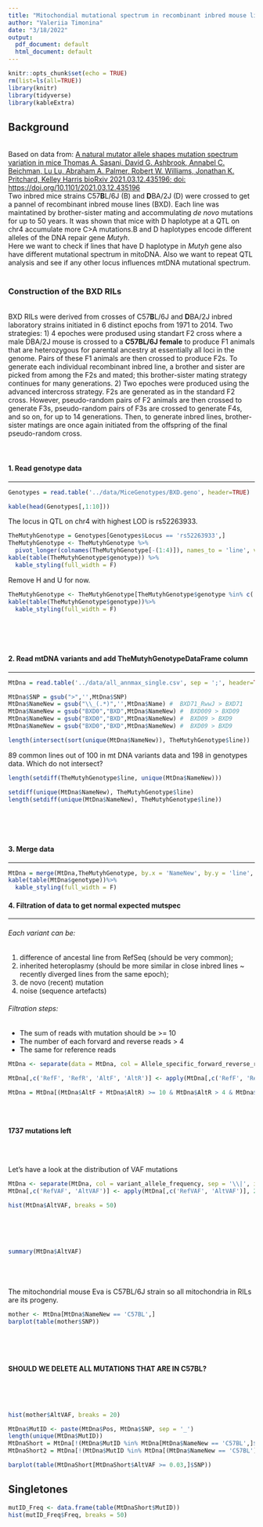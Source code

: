 ```yaml
---
title: "Mitochondial mutational spectrum in recombinant inbred mouse lines"
author: "Valeriia Timonina"
date: "3/18/2022"
output:
  pdf_document: default
  html_document: default
---
```


```r
knitr::opts_chunk$set(echo = TRUE)
rm(list=ls(all=TRUE))
library(knitr)
library(tidyverse)
library(kableExtra)
```

## Background
<br>
Based on data from: [A natural mutator allele shapes mutation spectrum variation in mice
Thomas A. Sasani, David G. Ashbrook, Annabel C. Beichman, Lu Lu, Abraham A. Palmer, Robert W. Williams, Jonathan K. Pritchard, Kelley Harris
bioRxiv 2021.03.12.435196; doi: https://doi.org/10.1101/2021.03.12.435196](https://www.biorxiv.org/content/10.1101/2021.03.12.435196v2.full)
<br>
Two inbred mice strains C57**B**L/6J (B) and  **D**BA/2J (D) were crossed to get a pannel of recombinant inbred mouse lines (BXD). Each line was maintatined by brother-sister mating and accommulating *de novo* mutations for up to 50 years. It was shown that mice with D haplotype at a QTL on chr4 accumulate more C>A mutations.B and D haplotypes encode different alleles of the DNA repair gene *Mutyh*.<br>
Here we want to check if lines that have D haplotype in *Mutyh* gene also have different mutational spectrum in mitoDNA. Also we want to repeat QTL analysis and see if any other locus influences mtDNA mutational spectrum.
<br><br>

### Construction of the BXD RILs
<br>
BXD RILs were derived from crosses of C57**B**L/6J and  **D**BA/2J inbred laboratory strains initiated in 6 distinct epochs from 1971 to 2014. Two strategies: 1) 4 epoches were prodused using standart F2 cross where a male DBA/2J mouse is crossed to a **C57BL/6J female** to produce F1 animals that are heterozygous for parental ancestry at essentially all loci in the genome. Pairs of these F1 animals are then crossed to produce F2s. To generate each individual recombinant inbred line, a brother and sister are picked from among the F2s and mated; this brother-sister mating strategy continues for many generations. 2) Two epoches were produced using the advanced intercross strategy. F2s are generated as in the standard F2 cross. However, pseudo-random pairs of F2 animals are then crossed to generate F3s, pseudo-random pairs of F3s are crossed to generate F4s, and so on, for up to 14 generations. Then, to generate inbred lines, brother-sister matings are once again initiated from the offspring of the final pseudo-random cross.
<br><br><br>

#### 1. Read genotype data
***
```r
Genotypes = read.table('../data/MiceGenotypes/BXD.geno', header=TRUE)

kable(head(Genotypes[,1:10]))
```

The locus in QTL on chr4 with highest LOD is rs52263933. 

```r
TheMutyhGenotype = Genotypes[Genotypes$Locus == 'rs52263933',]
TheMutyhGenotype <- TheMutyhGenotype %>%
  pivot_longer(colnames(TheMutyhGenotype[-(1:4)]), names_to = 'line', values_to = 'genotype')
kable(table(TheMutyhGenotype$genotype)) %>%
  kable_styling(full_width = F)

```

Remove H and U for now.

```r
TheMutyhGenotype <- TheMutyhGenotype[TheMutyhGenotype$genotype %in% c('B', 'D'),]
kable(table(TheMutyhGenotype$genotype))%>%
  kable_styling(full_width = F)
```
<br><br><br>

#### 2. Read mtDNA variants and add TheMutyhGenotypeDataFrame column
***

```r
MtDna = read.table('../data/all_annmax_single.csv', sep = ';', header=TRUE)

```
```r
MtDna$SNP = gsub(">",'',MtDna$SNP)
MtDna$NameNew = gsub("\\_(.*)",'',MtDna$Name) #  BXD71_RwwJ > BXD71
MtDna$NameNew = gsub("BXD0","BXD",MtDna$NameNew) #  BXD009 > BXD09
MtDna$NameNew = gsub("BXD0","BXD",MtDna$NameNew) #  BXD09 > BXD9
MtDna$NameNew = gsub("BXD0","BXD",MtDna$NameNew) #  BXD09 > BXD9

length(intersect(sort(unique(MtDna$NameNew)), TheMutyhGenotype$line))
```

89 common lines out of 100 in mt DNA variants data and 198 in genotypes data. Which do not intersect?

```r
length(setdiff(TheMutyhGenotype$line, unique(MtDna$NameNew)))
```
```r
setdiff(unique(MtDna$NameNew), TheMutyhGenotype$line)
length(setdiff(unique(MtDna$NameNew), TheMutyhGenotype$line))
```
<br><br><br>

#### 3. Merge data
***

```r
MtDna = merge(MtDna,TheMutyhGenotype, by.x = 'NameNew', by.y = 'line', all.x = TRUE)
kable(table(MtDna$genotype))%>%
  kable_styling(full_width = F)
```

#### 4. Filtration of data to get normal expected mutspec
***

###### Each variant can be: 

1) difference of ancestal line from RefSeq (should be very common); 
2) inherited heteroplasmy (should be more similar in close inbred lines ~ recently diverged lines from the same epoch); 
3) de novo (recent) mutation
4) noise (sequence artefacts)

###### Filtration steps:
- The sum of reads with mutation should be >= 10
- The number of each forvard and reverse reads > 4
- The same for reference reads
<br>
```r
MtDna <- separate(data = MtDna, col = Allele_specific_forward_reverse_read_counts, sep = '\\||,', into = c('RefF', 'RefR', 'AltF', 'AltR'))

MtDna[,c('RefF', 'RefR', 'AltF', 'AltR')] <- apply(MtDna[,c('RefF', 'RefR', 'AltF', 'AltR')], 2, as.numeric)

MtDna = MtDna[(MtDna$AltF + MtDna$AltR) >= 10 & MtDna$AltR > 4 & MtDna$AltF > 4 & (MtDna$RefF + MtDna$RefR) >= 10 & MtDna$RefR > 4 & MtDna$RefF > 4,]

```
<br><br>

**1737 mutations left**

<br><br>

Let's have a look at the distribution of VAF mutations
<br>
```r
MtDna <- separate(MtDna, col = variant_allele_frequency, sep = '\\|', into = c('RefVAF', 'AltVAF'))
MtDna[,c('RefVAF', 'AltVAF')] <- apply(MtDna[,c('RefVAF', 'AltVAF')], 2, as.numeric)

hist(MtDna$AltVAF, breaks = 50)
```
<br><br><br>
```r
summary(MtDna$AltVAF) 
```

<br><br><br>
The mitochondrial mouse Eva is C57BL/6J strain so all mitochondria in RILs are its progeny.

```r
mother <- MtDna[MtDna$NameNew == 'C57BL',]
barplot(table(mother$SNP))
```
<br><br><br>

 **SHOULD WE DELETE ALL MUTATIONS THAT ARE IN C57BL?**
 
<br><br><br>

```r
hist(mother$AltVAF, breaks = 20)
```
```r
MtDna$MutID <- paste(MtDna$Pos, MtDna$SNP, sep = '_')
length(unique(MtDna$MutID))
MtDnaShort = MtDna[!(MtDna$MutID %in% MtDna[MtDna$NameNew == 'C57BL',]$MutID),] # 21 > 1737-1420
MtDnaShort2 = MtDna[!(MtDna$MutID %in% MtDna[(MtDna$NameNew == 'C57BL') & (MtDna$AltVAF > 0.05),]$MutID),] # 21 > 1737-1596

barplot(table(MtDnaShort[MtDnaShort$AltVAF >= 0.03,]$SNP))
```


## Singletones

```r
mutID_Freq <- data.frame(table(MtDnaShort$MutID))
hist(mutID_Freq$Freq, breaks = 50)
```

